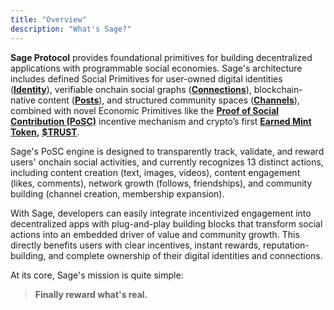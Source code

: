 ```yaml
---
title: "Overview"
description: "What's Sage?"
---
```


**Sage Protocol** provides foundational primitives for building decentralized applications with programmable social economies. Sage's architecture includes defined Social Primitives for user-owned digital identities ([**Identity**](/concepts/1-identity)), verifiable onchain social graphs ([**Connections**](/concepts/3-connections)), blockchain-native content ([**Posts**](/concepts/2-posts)), and structured community spaces ([**Channels**](/concepts/4-channels)), combined with novel Economic Primitives like the [**Proof of Social Contribution (PoSC)**](/introduction/2-posc) incentive mechanism and crypto’s first [**Earned Mint Token**](/introduction/3-emt)**,** [**\$TRUST**](/introduction/4-trust).

Sage's PoSC engine is designed to transparently track, validate, and reward users' onchain social activities, and currently recognizes 13 distinct actions, including content creation (text, images, videos), content engagement (likes, comments), network growth (follows, friendships), and community building (channel creation, membership expansion).

With Sage, developers can easily integrate incentivized engagement into decentralized apps with plug-and-play building blocks that transform social actions into an embedded driver of value and community growth. This directly benefits users with clear incentives, instant rewards, reputation-building, and complete ownership of their digital identities and connections.

At its core, Sage's mission is quite simple:

> **Finally reward what's real.**